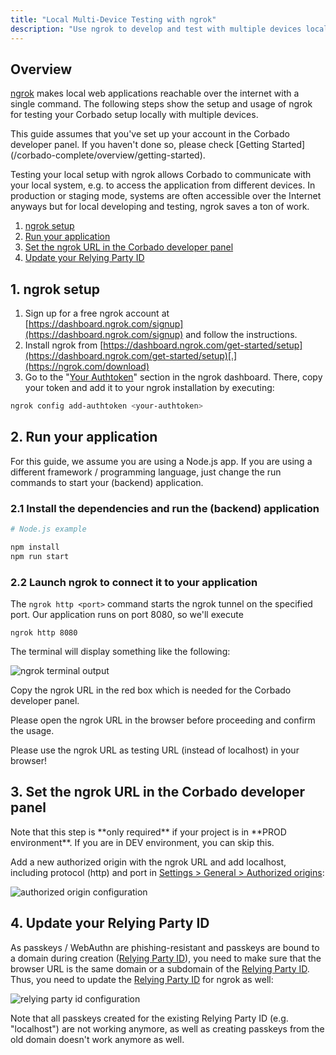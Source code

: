 ```yaml
---
title: "Local Multi-Device Testing with ngrok"
description: "Use ngrok to develop and test with multiple devices locally on your machine."
---
```


## Overview

[ngrok](https://ngrok.com/) makes local web applications reachable over the internet with a single command. The following steps show the setup and usage of ngrok for testing your Corbado setup locally with multiple devices.

<Note>
  This guide assumes that you've set up your account in the Corbado developer
  panel. If you haven't done so, please check [Getting
  Started](/corbado-complete/overview/getting-started).
</Note>

Testing your local setup with ngrok allows Corbado to communicate with your local system, e.g. to access the application from different devices. In production or staging mode, systems are often accessible over the Internet anyways but for local developing and testing, ngrok saves a ton of work.

1. [ngrok setup](#1-ngrok-setup)
2. [Run your application](#2-run-your-application)
3. [Set the ngrok URL in the Corbado developer panel](#3-set-the-ngrok-url-in-the-corbado-developer-panel)
4. [Update your Relying Party ID](#4-update-your-relying-party-id)

## 1. ngrok setup

1. Sign up for a free ngrok account at [https://dashboard.ngrok.com/signup](https://dashboard.ngrok.com/signup) and follow the instructions.
2. Install ngrok from [https://dashboard.ngrok.com/get-started/setup](https://dashboard.ngrok.com/get-started/setup)[.](https://ngrok.com/download)
3. Go to the "[Your Authtoken](https://dashboard.ngrok.com/get-started/your-authtoken)" section in the ngrok dashboard. There, copy your token and add it to your ngrok installation by executing:

```sh
ngrok config add-authtoken <your-authtoken>
```

## 2. Run your application

For this guide, we assume you are using a Node.js app. If you are using a different framework / programming language, just change the run commands to start your (backend) application.

### 2.1 Install the dependencies and run the (backend) application

```sh
# Node.js example

npm install
npm run start
```

### 2.2 Launch ngrok to connect it to your application

The `ngrok http <port>` command starts the ngrok tunnel on the specified port. Our application runs on port 8080, so we'll execute

```shell
ngrok http 8080
```

The terminal will display something like the following:

![ngrok terminal output](/images/helpful-guides/local-multi-device-testing-ngrok/ngrok-output.webp)

Copy the ngrok URL in the red box which is needed for the Corbado developer panel.

<Note>
Please open the ngrok URL in the browser before proceeding and confirm the usage.

Please use the ngrok URL as testing URL (instead of localhost) in your browser!

</Note>

## 3. Set the ngrok URL in the Corbado developer panel

<Note>
  Note that this step is **only required** if your project is in **PROD environment**. If you are in DEV environment, you can skip this.
</Note>

Add a new authorized origin with the ngrok URL and add localhost, including protocol (http) and port in [Settings > General > Authorized origins](https://app.corbado.com/settings/general?tab=Authorized+origins):

![authorized origin configuration](/images/helpful-guides/local-multi-device-testing-ngrok/authorized-origins.webp)

## 4. Update your Relying Party ID

As passkeys / WebAuthn are phishing-resistant and passkeys are bound to a domain during creation ([Relying Party ID](./url-overview#7-relying-party-id)), you need to make sure that the browser URL is the same domain or a subdomain of the [Relying Party ID](./url-overview#7-relying-party-id). Thus, you need to update the [Relying Party ID](./url-overview#7-relying-party-id) for ngrok as well:

![relying party id configuration](/images/helpful-guides/local-multi-device-testing-ngrok/rpid.webp)

<Note>
  Note that all passkeys created for the existing Relying Party ID (e.g.
  "localhost") are not working anymore, as well as creating passkeys from the
  old domain doesn't work anymore as well.
</Note>
